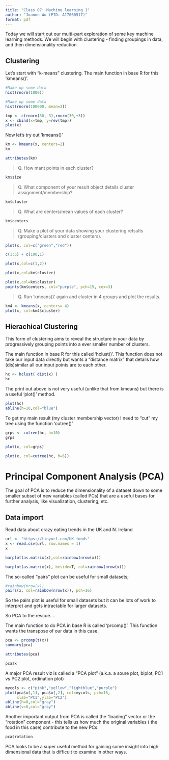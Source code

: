 ```yaml
---
title: "Class 07: Machine learning 1"
author: "Joanne Wu (PID: A17060517)"
format: pdf
---
```

Today we will start out our multi-part exploration of some key machine learning methods. We will begin with clustering - finding groupings in data, and then dimensionality reduction.

## Clustering

Let's start with "k-means" clustering.
The main function in base R for this 'kmeans()'.

```r
#Make up some data
hist(rnorm(1000))
```
```r
#Make up some data
hist(rnorm(100000, mean=3))
```
```r
tmp <- c(rnorm(30,-3),rnorm(30,+3))
x <- cbind(x=tmp, y=rev(tmp))
plot(x)
```

Now let's try out 'kmeans()'
```r
km <- kmeans(x, centers=2)
km
```
```r
attributes(km)
```

> Q. How mant points in each cluster?

```r
km$size
```

> Q. What component of your result object details cluster assignment/membership?

```r
km$cluster
```

> Q. What are centers/mean values of each cluster?

```r
km$centers
```

> Q. Make a plot of your data showing your clustering retsults (grouping/clusters and cluster centers).

```r
plot(x, col=c("green","red"))
```

```r
c(1:5) + c(100,1)
```

```r
plot(x,col=c(1,2))
```

```r
plot(x,col=km$cluster)
```

```r
plot(x,col=km$cluster)
points(km$centers, col="purple", pch=15, cex=3)
```

> Q. Run 'kmeans()' again and cluster in 4 groups and plot the results.

```r
km4 <- kmeans(x, centers= 4)
plot(x, col=km4$cluster)
```

## Hierachical Clustering

This form of clustering aims to reveal the structure in your data by progressively grouping points into a ever smaller number of clusters.

The main function in base R for this called 'hclust()'. This function does not take our input data directly but wants a "distance matrix" that details how (dis)similar all our input points are to each other.

```r
hc <- hclust( dist(x) )
hc
```
The print out above is not very useful (unlike that from kmeans) but there is a useful 'plot()' method.
```r
plot(hc)
abline(h=10,col="blue")
```
To get my main result (my cluster membership vector) I need to "cut" my tree using the function 'cutree()' 
```r
grps <- cutree(hc, h=10)
grps
```

```r
plot(x, col=grps)
```

```r
plot(x, col=cutree(hc, h=6))
```

# Principal Component Analysis (PCA)

The goal of PCA is to reduce the dimensionality of a dataset down to some smaller subset of new variables (called PCs) that are a useful bases for further analysis, like visualization, clustering, etc.

## Data import

Read data about crazy eating trends in the UK and N. Ireland

```r
url <- "https://tinyurl.com/UK-foods"
x <- read.csv(url, row.names = 1)
x
```

```r
barplot(as.matrix(x),col=rainbow(nrow(x)))
```
```r
barplot(as.matrix(x), beside=T, col=rainbow(nrow(x)))
```
The so-called "pairs" plot can be useful for small datasets;
```r
#rainbow(nrow(x))
pairs(x, col=rainbow(nrow(x)), pch=16)
```
So the pairs plot is useful for small datasets but it can be lots of work to interpret and gets intractable for larger datasets.

So PCA to the rescue....

The main function to do PCA in base R is called 'prcomp()'. This function wants the transpose of our data in this case.

```r
pca <- prcomp(t(x))
summary(pca)
```
```r
attributes(pca)
```
```r
pca$x
```

A major PCA result viz is called a "PCA plot" (a.k.a. a soure plot, biplot, PC1 vs PC2 plot, ordination plot)

```r
mycols <- c("pink","yellow","lightblue","purple")
plot(pca$x[,1], pca$x[,2], col=mycols, pch=16,
     xlab="PC1",ylab="PC2")
abline(h=0,col="gray")
abline(v=0,col="gray")
```
Another important output from PCA is called the "loading" vector or the "rotation" component - this tells us how much the original variables ( the food in this case) contribute to the new PCs.

```r
pca$rotation
```

PCA looks to be a super useful method for gaining some insight into high dimensional data that is difficult to examine in other ways.

